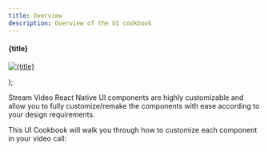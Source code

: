 ```yaml
---
title: Overview
description: Overview of the UI cookbook
---
```


  <div
    style={{
      display: 'flex',
      flexDirection: 'column',
      justifyContent: 'start',
      alignItems: 'center',
      gap: '0.5rem',
    }}
  >
    <h4 style={{ margin: '0px' }}>{title}</h4>
    <a href={link}>
      <p style={{ margin: '0', padding: '0' }}>
        <img src={img} alt={title} />
      </p>
    </a>
  </div>
);


Stream Video React Native UI components are highly customizable and allow you to fully customize/remake the components with ease according to your design requirements.

This UI Cookbook will walk you through how to customize each component in your video call:

<div
  style={{ display: 'grid', gridTemplateColumns: '1fr 1fr 1fr', gap: '1.2rem' }}
>
  <CookbookCard
    title="Call Controls"
    link="../../ui-cookbook/replacing-call-controls"
    img={CallControls}
  ></CookbookCard>
  <CookbookCard
    title="Participants Label"
    link="../../ui-cookbook/participant-label"
    img={ParticipantLabel}
  ></CookbookCard>
  <CookbookCard
    title="CallTopView"
    link="../../ui-cookbook/replacing-call-top-view"
    img={CallTopView}
  ></CookbookCard>
  <CookbookCard
    title="Incoming Call"
    link="../../ui-cookbook/incoming-and-outgoing-call"
    img={IncomingCall}
  ></CookbookCard>
  <CookbookCard
    title="Outgoing Call"
    link="../../ui-cookbook/incoming-and-outgoing-call"
    img={OutgoingCall}
  ></CookbookCard>
  <CookbookCard
    title="Lobby"
    link="../../ui-cookbook/lobby-preview"
    img={Lobby}
  ></CookbookCard>
  <CookbookCard
    title="Network Quality Indicator"
    link="../../ui-cookbook/network-quality-indicator"
    img={NetworkQualityIndicator}
  ></CookbookCard>
  <CookbookCard
    title="Video Fallback"
    link="../../ui-cookbook/video-fallback"
    img={VideoFallback}
  ></CookbookCard>
  <CookbookCard
    title="Video Renderer"
    link="../../ui-cookbook/video-renderer"
    img={VideoRenderer}
  ></CookbookCard>
  <CookbookCard
    title="Reactions"
    link="../../ui-cookbook/reactions"
    img={Reaction}
  ></CookbookCard>
  <CookbookCard
    title="Runtime Layout Switching"
    link="../../ui-cookbook/runtime-layout-switching"
    img={RuntimeLayoutSwitching}
  ></CookbookCard>
</div>
